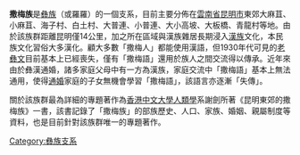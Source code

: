 {{多個問題|
{{Orphan|time=2017-01-02T09:37:50+00:00}}
{{unreferenced|time=2010-06-27T06:59:00+00:00}}
{{expand|time=2010-06-27T06:59:00+00:00}}
}}
'''撒梅族'''是[[彝族|彝族]]（或羅羅）的一個支系，目前主要分佈在[[雲南省|雲南省]][[昆明市|昆明市]]東郊大麻苴、小麻苴、海子村、白土村、大普連、小普連、大小高坡、大板橋、青龍村等地。由於該族群距離昆明僅14公里，加之所在區域與漢族雜居長期浸入[[漢族|漢族]]文化，本民族文化習俗大多漢化。顧大多數「撒梅人」都能使用漢語，但1930年代可見的[[老彝文|老彝文]]目前基本上已經喪失，僅有「撒梅語」還用於族人之間交流得以傳承。近年來由於彝漢通婚，諸多家庭父母中有一方為漢族，家庭交流中「撒梅語」基本上無法通用，使得[[通婚|通婚]]家庭的子女無機會學習「撒梅語」，該語言亦逐漸「失傳」。

關於該族群最為詳細的專題著作為[[香港中文大學|香港中文大學]][[人類學|人類學]]系謝劍所著《昆明東郊的撒梅族》一書，該書記錄了「撒梅族」的部族歷史、人口、家族、婚姻、親屬制度等資料，也是目前針對該族群唯一的專題著作。

[[Category:彝族支系|Category:彝族支系]]


{{Ethnic-group-stub}}